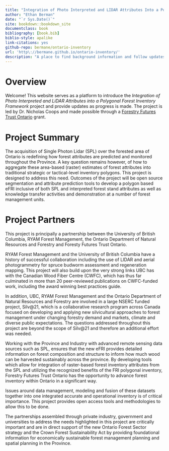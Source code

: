 ```yaml
--- 
title: "Integration of Photo Interpreted and LIDAR Attributes Into a Polygonal Forest Inventory Framework"
author: "Ethan Berman"
date: "`r Sys.Date()`"
site: bookdown::bookdown_site
documentclass: book
bibliography: [book.bib]
biblio-style: apalike
link-citations: yes
github-repo: bermane/ontario-inventory
url: 'http\://bermane.github.io/ontario-inventory/'
description: "A place to find background information and follow updates related to the project."
---
```


# Overview

Welcome! This website serves as a platform to introduce the *Integration of Photo Interpreted and LiDAR Attributes into a Polygonal Forest Inventory Framework* project and provide updates as progress is made. The project is led by Dr. Nicholas Coops and made possible through a [Forestry Futures Trust Ontario](http://www.forestryfutures.ca/) grant.

# Project Summary

The acquisition of Single Photon Lidar (SPL) over the forested area of Ontario is redefining how forest attributes are predicted and monitored throughout the Province. A key question remains however, of how to aggregate these area-based (raster) estimates of forest attributes into traditional strategic or tactical-level inventory polygons. This project is designed to address this need. Outcomes of the project will be open source segmentation and attribute prediction tools to develop a polygon based eFRI inclusive of both SPL and interpreted forest stand attributes as well as knowledge transfer activities and demonstration at a number of forest management units.

# Project Partners

This project is principally a partnership between the University of British Columbia, RYAM Forest Management, the Ontario Department of Natural Resources and Forestry and Foresty Futures Trust Ontario.

RYAM Forest Management and the University of British Columbia have a history of successful collaboration including the use of LIDAR and aerial photogrammetry for spruce budworm assessment and regeneration mapping. This project will also build upon the very strong links UBC has with the Canadian Wood Fiber Centre (CWFC), which has thus far culminated in more than 20 peer-reviewed publications on CWFC-funded work, including the award winning best practices guide. 

In addition, UBC, RYAM Forest Management and the Ontario Department of Natural Resources and Forestry are involved in a large NSERC funded project, Silv@21, which is a collaborative research program across Canada focused on developing and applying new silvicultural approaches to forest management under changing forestry demand and markets, climate and diverse public expectations. The questions addressed throughout this project are beyond the scope of Silv@21 and therefore an additional effort was needed. 

Working with the Province and Industry with advanced remote sensing data sources such as SPL, ensures that the new eFRI provides detailed information on forest composition and structure to inform how much wood can be harvested sustainably across the province. By developing tools which allow for integration of raster-based forest inventory attributes from the SPL and utilizing the recognized benefits of the FRI polygonal inventory, Forestry Futures Trust Ontario has the opportunity to advance forest inventory within Ontario in a significant way.

Issues around data management, modeling and fusion of these datasets together into one integrated accurate and operational inventory is of critical importance. This project provides open access tools and methodologies to allow this to be done. 

The partnerships assembled through private industry, government and universities to address the needs highlighted in this project are critically important and are in direct support of the new Ontario Forest Sector strategy and the Crown Forest Sustainability Act by providing foundational information for economically sustainable forest management planning and spatial planning in the Province.
